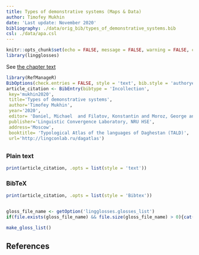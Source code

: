 ```yaml
---
title: Types of demonstrative systems (Maps & Data)
author: Timofey Mukhin
date: 'Last update: November 2020'
bibliography: ./data/orig_bib/types_of_demonstrative_systems.bib
csl: ./data/apa.csl
---
```


```r
knitr::opts_chunk$set(echo = FALSE, message = FALSE, warning = FALSE, comment = '')
library(lingglosses)
```

See [the chapter text](04_types_of_demonstrative_systems.html)

```r
library(RefManageR)
BibOptions(check.entries = FALSE, style = 'text', bib.style = 'authoryear')
article_citation <- BibEntry(bibtype = 'Incollection', 
 key='mukhin2020',
 title='Types of demonstrative systems',
 author='Timofey Mukhin',
 year='2020',
 editor= 'Daniel, Michael  and Filatov, Konstantin and Moroz, George and Mukhin, Timofey and Naccarato, Chiara and Verhees, Samira',
 publisher='Linguistic Convergence Laboratory, NRU HSE',
 address='Moscow',
 booktitle= 'Typological Atlas of the languages of Daghestan (TALD)',
 url='http://lingconlab.ru/dagatlas')
```

## {.tabset .tabset-fade .tabset-pills} 

### Plain text
```r
print(article_citation, .opts = list(style = 'text'))
```

### BibTeX

```r
print(article_citation, .opts = list(style = 'Bibtex'))
```

```r
```

```r
gloss_file_name <- getOption('lingglosses.glosses_list')
if(file.exists(gloss_file_name) && file.size(gloss_file_name) > 0){cat('## List of glosses')}
```

```r
make_gloss_list()
```

## References
